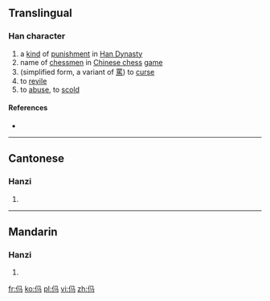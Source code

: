 ==Translingual==

===Han character===
{{Han char|rn=9|rad=人|as=03|sn=5|four=|canj=ONVM|ids=⿰[[亻]][[马]]}}

# a [[kind]] of [[punishment]] in [[w:Han Dynasty|Han Dynasty]]
# name of [[chessmen]] in [[Chinese chess]] [[game]]
# (simplified form, a variant of [[罵]]) to [[curse]]
# to [[revile]]
# to [[abuse]], to [[scold]]
<!--Note: Interestingly, Unihan does not link 㐷 to 傌, saying that 傌 is a variant of 駡. GlyphWiki claims that the simplified form of 傌 is 骂.)-->

====References====
* {{Han ref|kx=0094.051|uh=3437|ud=13367}}

----

==Cantonese==

===Hanzi===
{{yue-hanzi|jyut=[[maa6]]|y=ma6}}

# {{defn|lang=yue|sort=人03}}

----

==Mandarin==

===Hanzi===
{{cmn-hanzi|pin=[[mǎ]] ([[ma3]]), [[mà]] ([[ma4]]), [[mián]] ([[mian2]])|wg=ma<sup>3</sup>, ma<sup>4</sup>, mien<sup>2</sup>}}

# {{defn|lang=cmn|sort=人03}}

[[fr:㐷]]
[[ko:㐷]]
[[pl:㐷]]
[[vi:㐷]]
[[zh:㐷]]